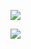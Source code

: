 ::: {.content-visible when-profile="pt"}

![](img/capas/capa_pt.png)

:::


::: {.content-visible when-profile="en"}

![](img/capas/capa_en.png)

:::
